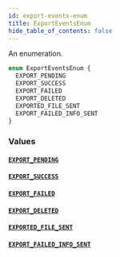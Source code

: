 ```yaml
---
id: export-events-enum
title: ExportEventsEnum
hide_table_of_contents: false
---
```


An enumeration.

```graphql
enum ExportEventsEnum {
  EXPORT_PENDING
  EXPORT_SUCCESS
  EXPORT_FAILED
  EXPORT_DELETED
  EXPORTED_FILE_SENT
  EXPORT_FAILED_INFO_SENT
}
```

### Values

#### [`EXPORT_PENDING`](#)

#### [`EXPORT_SUCCESS`](#)

#### [`EXPORT_FAILED`](#)

#### [`EXPORT_DELETED`](#)

#### [`EXPORTED_FILE_SENT`](#)

#### [`EXPORT_FAILED_INFO_SENT`](#)
